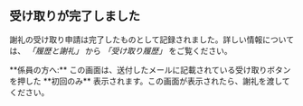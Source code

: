 ## 受け取りが完了しました

謝礼の受け取り申請は完了したものとして記録されました。詳しい情報については、 _「履歴と謝礼」_ から _「受け取り履歴」_ をご覧ください。

<div className="markup_div markdown-alert markdown-alert-note">
  **係員の方へ:** この画面は、送付したメールに記載されている受け取りボタンを押した **初回のみ**
  表示されます。この画面が表示されたら、謝礼を渡してください。
</div>
